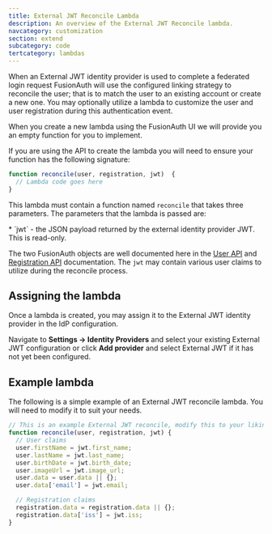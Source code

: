 ```yaml
---
title: External JWT Reconcile Lambda
description: An overview of the External JWT Reconcile lambda.
navcategory: customization
section: extend
subcategory: code
tertcategory: lambdas
---
```


When an External JWT identity provider is used to complete a federated login request FusionAuth will use the configured linking strategy to reconcile the user; that is to match the user to an existing account or create a new one. You may optionally utilize a lambda to customize the user and user registration during this authentication event.

When you create a new lambda using the FusionAuth UI we will provide you an empty function for you to implement.

If you are using the API to create the lambda you will need to ensure your function has the following signature:

```javascript
function reconcile(user, registration, jwt)  {
  // Lambda code goes here
}
```

This lambda must contain a function named `reconcile` that takes three parameters. The parameters that the lambda is passed are:

<ReconcileLambdaUserRegistrationParameters />
* `jwt` - the JSON payload returned by the external identity provider JWT. This is read-only.

The two FusionAuth objects are well documented here in the [User API](/docs/apis/users) and [Registration API](/docs/apis/registrations) documentation. The `jwt` may contain various user claims to utilize during the reconcile process.

## Assigning the lambda

Once a lambda is created, you may assign it to the External JWT identity provider in the IdP configuration.

Navigate to <strong>Settings -> Identity Providers</strong> and select your existing External JWT configuration or click <strong>Add provider</strong> and select External JWT if it has not yet been configured.

## Example lambda

The following is a simple example of an External JWT reconcile lambda. You will need to modify it to suit your needs.

```javascript
// This is an example External JWT reconcile, modify this to your liking.
function reconcile(user, registration, jwt) {
  // User claims
  user.firstName = jwt.first_name;
  user.lastName = jwt.last_name;
  user.birthDate = jwt.birth_date;
  user.imageUrl = jwt.image_url;
  user.data = user.data || {};
  user.data['email'] = jwt.email;

  // Registration claims
  registration.data = registration.data || {};
  registration.data['iss'] = jwt.iss;
}
```
